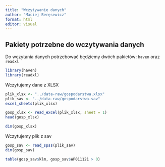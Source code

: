 ```yaml
---
title: "Wczytywanie danych"
author: "Maciej Beręsewicz"
format: html
editor: visual
---
```


## Pakiety potrzebne do wczytywania danych

Do wczytania danych potrzebować będziemy dwóch pakietów: `haven` oraz `readxl`

```r
library(haven)
library(readxl)
```

Wczytujemy dane z XLSX

```r
plik_xlsx <- "../data-raw/gospodarstwa.xlsx"
plik_sav <- "../data-raw/gospodarstwa.sav"
excel_sheets(plik_xlsx)
```

```r
gosp_xlsx <- read_excel(plik_xlsx, sheet = 1)
head(gosp_xlsx)
```

```r
dim(gosp_xlsx)
```

Wczytujemy plik z sav

```r
gosp_sav <- read_spss(plik_sav)
dim(gosp_sav)
```

```r
table(gosp_sav$klm, gosp_sav$WP011121 > 0) 
```
